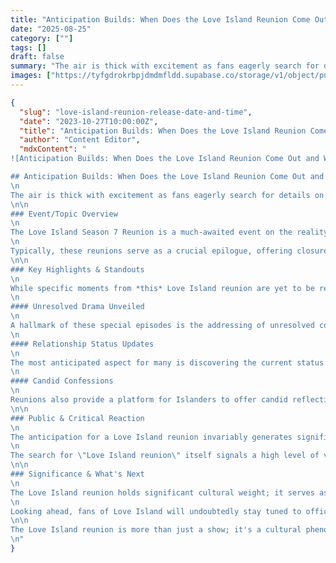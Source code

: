 ```yaml
---
title: "Anticipation Builds: When Does the Love Island Reunion Come Out and What Time Can You Watch?"
date: "2025-08-25"
category: [""]
tags: []
draft: false
summary: "The air is thick with excitement as fans eagerly search for details on the highly anticipated Love Island Reunion. Following another season of romance, drama, and unexpected twists, viewers are clamoring for details on the broadcast schedule to catch up with their favorite Islanders."
images: ["https://tyfgdrokrbpjdmdmfldd.supabase.co/storage/v1/object/public/image/2025-08-25-02-03-18-221-04-00.jpg"]
---
```


```json
{
  "slug": "love-island-reunion-release-date-and-time",
  "date": "2023-10-27T10:00:00Z",
  "title": "Anticipation Builds: When Does the Love Island Reunion Come Out and What Time Can You Watch?",
  "author": "Content Editor",
  "mdxContent": "
![Anticipation Builds: When Does the Love Island Reunion Come Out and What Time Can You Watch?](https://tyfgdrokrbpjdmdmfldd.supabase.co/storage/v1/object/public/image/2025-08-25-02-03-18-221-04-00.jpg)

## Anticipation Builds: When Does the Love Island Reunion Come Out and What Time Can You Watch?
\n
The air is thick with excitement as fans eagerly search for details on the highly anticipated Love Island Reunion. Following another season of romance, drama, and unexpected twists, viewers are clamoring for details on the broadcast schedule to catch up with their favorite Islanders.
\n\n
### Event/Topic Overview
\n
The Love Island Season 7 Reunion is a much-awaited event on the reality TV calendar, promising to bring back the season's most memorable contestants to reflect on their time in the villa and address any lingering issues. While the specific broadcast date and time for the Love Island reunion are generating immense buzz, these explicit details are not yet available, fueling intense anticipation among fans.
\n
Typically, these reunions serve as a crucial epilogue, offering closure and fresh perspectives on the relationships and friendships formed throughout the series. Fans expect to see which couples have stayed together, who has parted ways, and to hear direct answers to the burning questions that have fueled social media discussions since the finale. The exact timing of these special episodes is always a hot topic, as viewers worldwide coordinate their schedules to witness the drama unfold live.
\n\n
### Key Highlights & Standouts
\n
While specific moments from *this* Love Island reunion are yet to be revealed, the essence of any Love Island reunion is its capacity to deliver compelling, unscripted drama and emotional revelations. Fans are often left eagerly seeking updates on the connections that captivated them.
\n
#### Unresolved Drama Unveiled
\n
A hallmark of these special episodes is the addressing of unresolved conflicts. Islanders often confront past grievances, clarify misunderstandings, and sometimes even ignite new disagreements, making for must-watch television. The tension often stems from actions taken both inside and outside the villa, providing a full picture of the post-show reality.
\n
#### Relationship Status Updates
\n
The most anticipated aspect for many is discovering the current status of the couples. Have they defied the odds and continued their romance in the real world, or have the pressures of fame and distance taken their toll? These updates are critical for fans who have invested emotionally in their favorite pairings, and often lead to strong reactions and debates online.
\n
#### Candid Confessions
\n
Reunions also provide a platform for Islanders to offer candid reflections, apologize for past behaviors, or express regrets. These moments of vulnerability can be incredibly impactful, humanizing the contestants and providing deeper insight into their experiences. Such confessions are often key to changing public perception or solidifying fan loyalties.
\n\n
### Public & Critical Reaction
\n
The anticipation for a Love Island reunion invariably generates significant public and critical reaction, mirroring the fervent engagement seen with other popular reality and drama series. Lively comment sections on entertainment sites like TV Fanatic serve as a testament to this passionate involvement.
\n
The search for \"Love Island reunion\" itself signals a high level of viewer interest, reflecting a collective desire to dissect every interaction and decision made. Social media platforms are abuzz with speculation leading up to the reunion, as viewers predict who will address whom, what apologies will be made, and which bombshells might still be dropped. This intense fan involvement underscores the cultural significance of the show, making the reunion a crucial event for its dedicated audience to gain insights and validation for their own views.
\n\n
### Significance & What's Next
\n
The Love Island reunion holds significant cultural weight; it serves as more than just a wrap-up, marking a critical moment for the show's legacy and its impact on popular culture. For many, it's the final opportunity to witness the journey of the Islanders, providing essential closure to a story that has unfolded over several weeks. This special episode helps to shape the public's perception of the season's couples, influencing future fan engagement and the careers of the contestants themselves.
\n
Looking ahead, fans of Love Island will undoubtedly stay tuned to official channels and entertainment news outlets for any announcements regarding the broadcast schedule. The prevalence of search queries concerning the reunion's release date and time demonstrates a continuous demand for official information. As soon as these details are released, expect a fresh wave of excitement and preparation among viewers eager to tune in and discuss the unfolding drama.
\n\n
The Love Island reunion is more than just a show; it's a cultural phenomenon that encapsulates the highs and lows of modern romance, all under the watchful eye of a highly engaged audience. While the specific broadcast details remain highly sought after, the sheer anticipation underscores its undeniable impact. Stay tuned to official announcements and social media to ensure you don't miss a single moment of the dramatic conclusion. Which Islander interactions are you most excited to see resolved?
\n"
}
